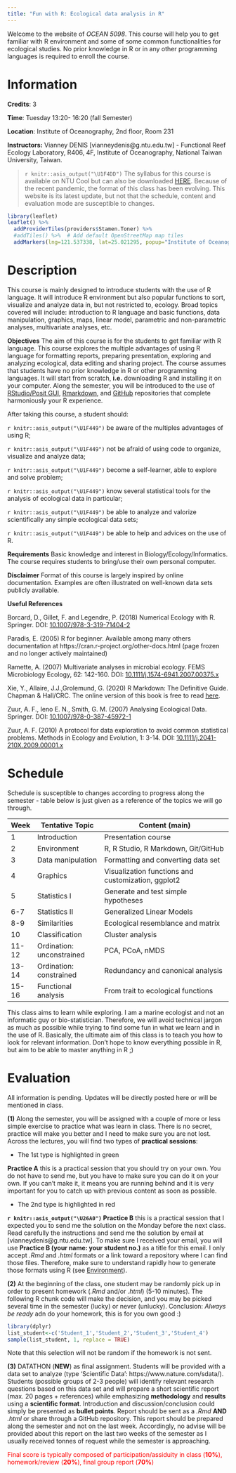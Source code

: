 ```yaml
---
title: "Fun with R: Ecological data analysis in R"
---
```


Welcome to the website of *OCEAN 5098*. This  course will help you to get familiar with R environment and some of some common functionalities for ecological studies. No prior knowledge in R or in any other programming languages is required to enroll the course. 

# Information

**Credits**: 3 

**Time**: Tuesday 13:20- 16:20 (fall Semester)

**Location**: Institute of Oceanography, 2nd floor, Room 231 

**Instructors:** Vianney DENIS [vianneydenis@g.ntu.edu.tw] - Functional Reef Ecology Laboratory, R406, 4F, Institute of Oceanography, National Taiwan University, Taiwan.

> `r knitr::asis_output("\U1F4DD")` The syllabus for this course is available on NTU Cool but can also be downloaded [HERE](.\documents\OCEAN5098_syllabus.pdf). Because of the recent pandemic, the  format of this class has been evolving. This website is its latest update, but  not that the schedule, content and evaluation mode are susceptible to changes. 


<style>
.html-widget {
    margin: auto;
}
</style>

```r
library(leaflet)
leaflet() %>%
  addProviderTiles(providers$Stamen.Toner) %>%
  #addTiles() %>%  # Add default OpenStreetMap map tiles
  addMarkers(lng=121.537338, lat=25.021295, popup="Institute of Oceanography")
```

# Description

This course is mainly designed to introduce students with the use of R language. It will introduce R environment but also popular functions to sort, visualize and analyze data in, but not restricted to, ecology. Broad topics covered will include: introduction to R language and basic functions, data manipulation, graphics, maps, linear model, parametric and non-parametric analyses,  multivariate analyses, etc. 

**Objectives** The aim of this course is for the students to get familiar with R language. This course explores the multiple advantages of using R language for formatting reports,  preparing presentation, exploring and analyzing ecological, data editing and sharing project. The course assumes that students have no prior knowledge in R or other programming languages. It will start from scratch, **i.e.** downloading R and installing it on your computer. Along the semester, you will be introduced to the use of  [RStudio/Posit GUI](https://www.rstudio.com/), [Rmarkdown](https://rmarkdown.rstudio.com/), and [GitHub](https://github.com/) repositories that complete harmoniously your R experience. 

After taking this course, a student should: 

`r knitr::asis_output("\U1F449")` be aware of the multiples advantages of using R; 

`r knitr::asis_output("\U1F449")` not be afraid of using code to organize, visualize and analyze data;

`r knitr::asis_output("\U1F449")` become a self-learner, able to explore and solve problem;

`r knitr::asis_output("\U1F449")` know several statistical tools for the analysis of ecological data in particular;

`r knitr::asis_output("\U1F449")` be able to analyze and valorize scientifically any simple ecological data sets;

`r knitr::asis_output("\U1F449")` be able to help and advices on the use of R.


**Requirements** Basic knowledge and interest in Biology/Ecology/Informatics. The course requires students to bring/use their own personal computer.

**Disclaimer** Format of this course is largely inspired by online documentation. Examples are often illustrated on well-known data sets publicly available.

**Useful References**

Borcard, D., Gillet, F. and Legendre, P. (2018) Numerical Ecology with R. Springer. DOI: [10.1007/978-3-319-71404-2](https://www.springer.com/gp/book/9783319714035)

Paradis, E. (2005) R for beginner. Available among many others documentation at https://cran.r-project.org/other-docs.html (page frozen and no longer actively maintained) 

Ramette, A. (2007) Multivariate analyses in microbial ecology. FEMS Microbiology Ecology, 62: 142-160. DOI: [10.1111/j.1574-6941.2007.00375.x](https://onlinelibrary.wiley.com/doi/full/10.1111/j.1574-6941.2007.00375.x)

Xie, Y., Allaire, J.J.,Grolemund, G. (2020) R Markdown: The Definitive Guide. Chapman & Hall/CRC. The online version of this book is free to read [here](https://bookdown.org/yihui/rmarkdown/). 

Zuur, A. F., Ieno E. N., Smith, G. M. (2007) Analysing Ecological Data. Springer.  DOI: [10.1007/978-0-387-45972-1](https://www.springer.com/gp/book/9780387459677)

Zuur, A. F. (2010) A protocol for data exploration to avoid common statistical problems. Methods in Ecology and Evolution, 1: 3-14. DOI: [10.1111/j.2041-210X.2009.00001.x](https://besjournals.onlinelibrary.wiley.com/doi/10.1111/j.2041-210X.2009.00001.x)


# Schedule

Schedule is  susceptible to changes according to progress along the semester - table below is just given as a reference of the topics we will go through. 

|Week |Tentative Topic           |             Content (main)                         |
|-----|--------------------------|----------------------------------------------------|
|1    |Introduction              | Presentation course               |
|2    |Environment               | R, R Studio, R Markdown, Git/GitHub                |
|3    |Data manipulation         | Formatting and converting data set                 |
|4    |Graphics                  | Visualization functions and customization, ggplot2 |
|5    |Statistics  I             | Generate and test simple hypotheses                |
|6-7  |Statistics  II            | Generalized Linear Models                          |
|8-9  |Similarities              | Ecological resemblance and matrix                  |
|10   |Classification            | Cluster analysis                                   |
|11-12|Ordination: unconstrained | PCA, PCoA, nMDS                                    |
|13-14|Ordination: constrained   | Redundancy and canonical analysis                  |
|15-16|Functional analysis       | From trait to ecological functions                 |


This class aims to learn while exploring. I am a marine ecologist and not an informatic guy or bio-statistician. Therefore, we will avoid technical jargon as much as possible while trying to find some fun in what we learn and in the use of R. Basically, the ultimate aim of this class is to teach you how to look for relevant information. Don't hope to know everything possible in R, but aim to be able to master anything in R ;)


# Evaluation

All information is pending. Updates will be directly posted here or will be mentioned in class.


**(1)** Along the semester, you will be assigned with a couple of more or less simple exercise to practice what was learn in class. There is no secret, practice will make you better and I need to make sure you are not lost. Across the lectures, you will find two types of **practical sessions**:

+ The 1st type is highlighted in green


<p class="comment">
**Practice A** this is a practical session that you should try on your own. You do not have to send me, but you have to make sure you can do it on your own. If you can't make it, it means you are running behind and it is very important for you to catch up with previous content as soon as possible.
</p>


+ The 2nd type is highlighted in red


<p class="alert">
**`r knitr::asis_output("\U26A0")` Practice B** this is a practical session that I expected you to send me the solution on the Monday before the next class. Read carefully the instructions and send me the solution by email at [vianneydenis@g.ntu.edu.tw]. To make sure I received your email, you will use **Practice B (your name: your student no.)** as a title for this email. I only accept *.Rmd* and *.html* formats or a link toward a repository where I can find those files. Therefore, make sure to understand rapidly how to generate those formats using R (see [Environment](./environment.html)).</p>


**(2)** At the beginning of the class, one student may be randomly pick up  in order to present homework (*.Rmd* and/or *.html*) (5-10 minutes). The following R chunk code will make the decision, and you may be picked several time in the semester (lucky) or never (unlucky). Conclusion: *Always be ready* adn do your homework, this is for you own good :) 

```r
library(dplyr)
list_student<-c('Student_1','Student_2','Student_3','Student_4')
sample(list_student, 1, replace = TRUE)
```

Note that this selection will not be random if the homework is not sent. 

**(3)** DATATHON (**NEW**) as final assignment. Students will be provided with a data set to analyze (type 'Scientific Data': https://www.nature.com/sdata/). Students (possible groups of 2-3 people) will identify relevant research questions based on this data set and will prepare a short scientific report (max. 20 pages + references)  while emphasizing **methodology** and **results** using a **scientific format**. Introduction and discussion/conclusion could simply be presented as **bullet points**. Report should be sent as a *.Rmd* **AND** *.html* or share through a GitHub repository. This report should be prepared along the semester and not on the last week. Accordingly, no advise will be provided about this report on the last two  weeks of the semester as I usually received tonnes of request while the semester is approaching.  

<p style="color:red">Final score is typically composed of participation/assiduity in class (**10%**), homework/review  (**20%**), final group report (**70%**)</p>